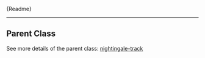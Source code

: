 

<Meta title="Components/Tracks/NightingaleTrack-Canvas/Readme" />

<Description>{Readme}</Description>

<hr />

<h2>Parent Class</h2>

See more details of the parent class: [nightingale-track](?path=/story/components-tracks-nightingaletrack-readme--page)
